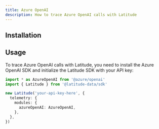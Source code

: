 ```yaml
---
title: Azure OpenAI
description: How to trace Azure OpenAI calls with Latitude
---
```


## Installation


<Installation />

## Usage

To trace Azure OpenAI calls with Latitude, you need to install the Azure OpenAI SDK
and initialize the Latitude SDK with your API key:

<CodeGroup>

```typescript Javascript
import * as AzureOpenAI from '@azure/openai'
import { Latitude } from '@latitude-data/sdk'

new Latitude('your-api-key-here', {
  telemetry: {
    modules: {
      azureOpenAI: AzureOpenAI,
    },
  },
})
```

</CodeGroup>
